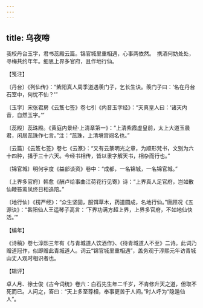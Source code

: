 ```yaml
---
---
---
```

title: 乌夜啼
---







我校丹台玉字，君书蕊殿云篇。锦官城里重相遇，心事两依然。　携酒何妨处处，寻梅共约年年。细思上界多官府，且作地行仙。

【笺注】

〔丹台〕《列仙传》：“紫阳真人周季道遇羡门子，乞长生诀。羡门子曰：‘名在丹台石室中，何忧不仙？’”

〔玉字〕宋张君房《云笈七签》卷七引《内音玉字经》：“天真皇人曰：‘诸天内音，自然玉字。’”

〔蕊殿〕蕊珠殿。《黄庭内景经·上清章第一》：“上清紫霞虚皇前，太上大道玉晨君，闲居蕊珠作七言。”注：“蕊珠，上清境宫阙名也。”

〔云篇〕《云笈七签》卷七《云篆》：“又有云篆明光之章，为顺形梵书，文别为六十四种，播于三十六天。今经书相传，皆以隶字解天书，相杂而行也。”

〔锦官城〕明何宇度《益部谈资》卷中：“成都，一名锦城，一名锦官城。”

〔上界多官府〕韩愈《酬卢给事曲江荷花行见寄》诗：“上界真人足官府，岂如散仙鞭笞鸾凤终日相追陪。”

〔地行仙〕《楞严经》：“众生坚固，服饵草木，药道圆成，名地行仙。”唐顾况《五源诀》：“番阳仙人王遥琴子高言：‘下界功满方超上界，上界多官府，不如地仙快活。’”

【编年】

《诗稿》卷七淳熙三年有《与青城道人饮酒作》、《待青城道人不至》二诗。此词乃赠道冠作，似即赠此青城道人。词云“锦官城里重相遇”，盖务观于淳熙元年访青城山丈人观时相识者也。

【辑评】

卓人月、徐士俊《古今词统》卷六：白石先生年二千岁，不肯修升天之道，但取不死而已。人问之，答曰：“天上多至尊相，奉事更苦于人间。”时人呼为“隐遁仙人”。